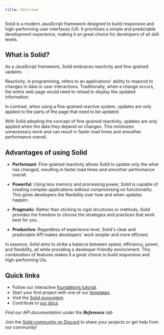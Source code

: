```yaml
---
title: Overview
---
```


Solid is a modern JavaScript framework designed to build responsive and high-performing user interfaces (UI).
It prioritizes a simple and predictable development experience, making it an great choice for developers of all skill levels.

## What is Solid?

As a JavaScript framework, Solid embraces reactivity and fine-grained updates.

Reactivity, in programming, refers to an applications' ability to respond to changes in data or user interactions.
Traditionally, when a change occurs, the entire web page would need to reload to display the updated information.

In contrast, when using a fine-grained reactive system, updates are only applied to the parts of the page that need to be updated.

With Solid adopting the concept of fine-grained reactivity, updates are only applied when the data they depend on changes.
This minimizes unnecessary work and can result in faster load times and smoother performance overall.

## Advantages of using Solid

- **Performant**: Fine-grained reactivity allows Solid to update only the what has changed, resulting in faster load times and smoother performance overall.

- **Powerful**: Using less memory and processing power, Solid is capable of creating complex applications without compromising on functionality.
This gives developers the flexibility over how and when updates happen.

- **Pragmatic**: Rather than sticking to rigid structures or methods, Solid provides the freedom to choose the strategies and practices that work best for you.

- **Productive**: Regardless of experience level, Solid's clear and predictable API makes developers' work simpler and more efficient.

In essence, Solid aims to strike a balance between speed, efficiency, power, and flexibility, all while providing a developer-friendly environment.
This combination of features makes it a great choice to build responsive and high-performing UIs.

## Quick links

- Follow our interactive [foundations tutorial](https://www.solidjs.com/tutorial/introduction_basics).
- Start your first project with one of our [templates](https://github.com/solidjs/templates).
- Visit the [Solid ecosystem](https://www.solidjs.com/ecosystem).
- Contribute to [our docs](https://github.com/solidjs/solid-docs-next/issues).

_Find our API documentation under the **Reference** tab_

Join the [Solid community on Discord](https://discord.com/invite/solidjs) to share your projects or get help from our community!
